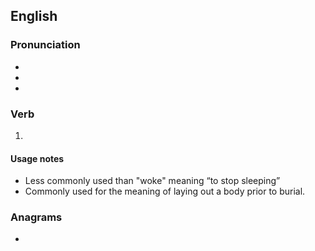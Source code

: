 ==English==

===Pronunciation===
* {{IPA|en|/ˈweɪkt/}}
* {{audio|en|En-us-waked.ogg|Audio (US)}}
* {{rhymes|en|eɪkt|s=1}}

===Verb===
{{head|en|verb form}}

# {{en-past of|wake}}

====Usage notes====
* Less commonly used than "woke" meaning “to stop sleeping”
* Commonly used for the meaning of laying out a body prior to burial.

===Anagrams===
* {{anagrams|en|a=adekw|kawed|kewda}}